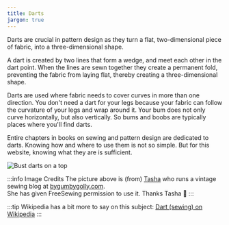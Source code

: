 ```yaml
---
title: Darts
jargon: true
---
```


Darts are crucial in pattern design as they turn a flat, two-dimensional piece
of fabric, into a three-dimensional shape.

A dart is created by two lines that form a wedge, and meet each other in the
dart point. When the lines are sewn together they create a permanent fold,
preventing the fabric from laying flat, thereby creating a three-dimensional
shape.

Darts are used where fabric needs to cover curves in more than one direction.
You don't need a dart for your legs because your fabric can follow the
curvature of your legs and wrap around it. Your bum does not only curve
horizontally, but also vertically. So bums and boobs are typically places
where you'll find darts.

Entire chapters in books on sewing and pattern design are dedicated to darts. Knowing how and where to use them is not so simple. But for this website, knowing what they are is sufficient.

![Bust darts on a top](dart.jpg 'Bust darts on a top')

:::info Image Credits
The picture above is (from)
[Tasha](http://bygumbygolly.com/2013/01/finished-1940s-simplicity-diamonds/)
who runs a vintage sewing blog at [bygumbygolly.com](https://bygumbygolly.com).\
She has given FreeSewing permission to use it. Thanks Tasha 🩷
:::

:::tip
Wikipedia has a bit more to say on this subject: [Dart (sewing) on Wikipedia](<http://en.wikipedia.org/wiki/Dart_(sewing)>)
:::
